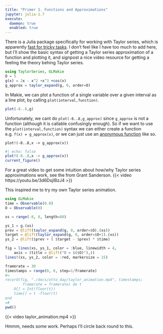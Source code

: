 ---
title: "Primer 1. Functions and Approximations"
jupyter: julia-1.7
execute: 
  daemon: true
  enabled: true
---

There is a Julia package specifically for working with Taylor series, which is apparently [fast for tricky tasks](https://juliadiff.org/TaylorSeries.jl/stable/examples/#Bechmarks). I don't feel like I have too much to add here, but I'll show the basic syntax of getting a Taylor series approximation of a function and plotting it, and signpost a nice video resource for getting a feeling the theory behing Taylor series. 

```{julia}
using TaylorSeries, GLMakie
O = 5
g(x) = 2x - x^2 +x^3 +cos(x)
g_approx = taylor_expand(g, 0, order=O)
```

In Makie, we can plot a function of a single variable over a given interval as a line plot, by calling `plot(interval,function)`.
```{julia}
plot(-8..8,g)
```

Unfortunately, we cant do `plot(-8..8,g_approx)` since `g_approx` is not a function (although it is callable confusingly enough). So if we want to use the `plot(interval,function)` syntax we can either create a function e.g. `f(x) = g_approx(x)`, or we can just use an [anonymous function](https://docs.julialang.org/en/v1/manual/functions/#man-anonymous-functions) like so.
```{.julia}
plot!(-8..8,x -> g_approx(x))
```
```{julia}
#| echo: false
plot!(-8..8,x -> g_approx(x))
current_figure()
```

For a great video to get some intuition about how/why Taylor series approximations work, see the from Grant Sanderson. 
{{< video https://youtu.be/3d6DsjIBzJ4 >}}

This inspired me to try my own Taylor series animation. 

```{julia}
using GLMakie
time = Observable(0.0)
O = Observable(0)

xs = range(-8, 8, length=80)

ys_1 = g.(xs)
prev = @lift(taylor_expand(g, 0, order=$O).(xs))
target = @lift(taylor_expand(g, 0, order=$O+1).(xs))
ys_2 = @lift($prev + ( $target - $prev) * $time)

fig = lines(xs, ys_1, color = :blue, linewidth = 4,
    axis = (title = @lift("O = $($O)"),))
lines!(xs, ys_2, color = :red, markersize = 15)

framerate = 30
timestamps = range(0, 8, step=1/framerate)
#=
record(fig, "./docs/otto_day/taylor_animation.mp4", timestamps;
        framerate = framerate) do t
    O[] = Int(floor(t))
    time[] = t -floor(t)
end
=#
pwd()
```

{{< video taylor_animation.mp4 >}}

Hmmm, needs some work. Perhaps I'll circle back round to this.